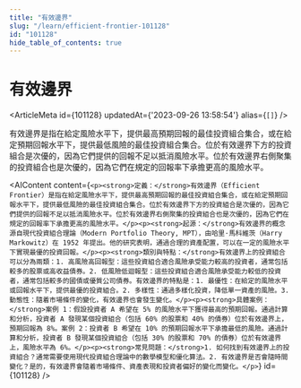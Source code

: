 ```yaml
---
title: "有效邊界"
slug: "/learn/efficient-frontier-101128"
id: "101128"
hide_table_of_contents: true
---
```



# 有效邊界

<ArticleMeta id={101128} updatedAt={'2023-09-26 13:58:54'} alias={`[]`} />
<div className='border-solid border-b border-t-0 my-4 border-[var(--ifm-color-gray-300)]' />

有效邊界是指在給定風險水平下，提供最高預期回報的最佳投資組合集合，或在給定預期回報水平下，提供最低風險的最佳投資組合集合。位於有效邊界下方的投資組合是次優的，因為它們提供的回報不足以抵消風險水平。位於有效邊界右側聚集的投資組合也是次優的，因為它們在規定的回報率下承擔更高的風險水平。

<AIContent content={`<p><strong>定義：</strong>有效邊界（Efficient Frontier）是指在給定風險水平下，提供最高預期回報的最佳投資組合集合，或在給定預期回報水平下，提供最低風險的最佳投資組合集合。位於有效邊界下方的投資組合是次優的，因為它們提供的回報不足以抵消風險水平。位於有效邊界右側聚集的投資組合也是次優的，因為它們在規定的回報率下承擔更高的風險水平。</p><p><strong>起源：</strong>有效邊界的概念源自現代投資組合理論（Modern Portfolio Theory, MPT），由哈里·馬科維茨（Harry Markowitz）在 1952 年提出。他的研究表明，通過合理的資產配置，可以在一定的風險水平下實現最優的投資回報。</p><p><strong>類別與特點：</strong>有效邊界上的投資組合可以分為兩類：1. 高風險高回報型：這些投資組合適合風險承受能力較高的投資者，通常包括較多的股票或高收益債券。2. 低風險低迴報型：這些投資組合適合風險承受能力較低的投資者，通常包括較多的國債或優質公司債券。有效邊界的特點是：1. 最優性：在給定的風險水平或回報水平下，提供最優的投資組合。2. 多樣性：通過多樣化投資，降低單一資產的風險。3. 動態性：隨着市場條件的變化，有效邊界也會發生變化。</p><p><strong>具體案例：</strong>案例 1：假設投資者 A 希望在 5% 的風險水平下獲得最高的預期回報。通過計算和分析，投資者 A 發現某個投資組合（包括 60% 的股票和 40% 的債券）位於有效邊界上，預期回報為 8%。案例 2：投資者 B 希望在 10% 的預期回報水平下承擔最低的風險。通過計算和分析，投資者 B 發現某個投資組合（包括 30% 的股票和 70% 的債券）位於有效邊界上，風險水平為 6%。</p><p><strong>常見問題：</strong>1. 如何找到有效邊界上的投資組合？通常需要使用現代投資組合理論中的數學模型和優化算法。2. 有效邊界是否會隨時間變化？是的，有效邊界會隨着市場條件、資產表現和投資者偏好的變化而變化。</p>`} id={101128} />
